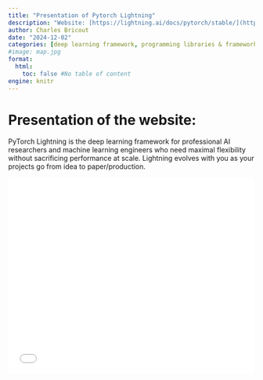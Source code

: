 ```yaml
---
title: "Presentation of Pytorch Lightning"
description: "Website: [https://lightning.ai/docs/pytorch/stable/](https://lightning.ai/docs/pytorch/stable/){target='_blank'}"
author: Charles Bricout
date: "2024-12-02"
categories: [deep learning framework, programming libraries & frameworks]
#image: map.jpg
format:
  html:
    toc: false #No table of content
engine: knitr
---
```


# Presentation of the website:

PyTorch Lightning is the deep learning framework for professional AI researchers and machine learning engineers who need maximal flexibility without sacrificing performance at scale. Lightning evolves with you as your projects go from idea to paper/production.

![](../../../docs/journalclub/pdfs/2024_12_02-Charles-Pytorch_Lightning.pdf){width=100% height=400}